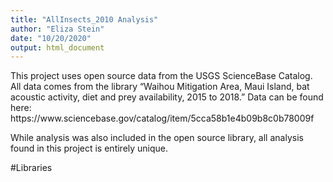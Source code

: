 ```yaml
---
title: "AllInsects_2010 Analysis"
author: "Eliza Stein"
date: "10/20/2020"
output: html_document
---
```


This project uses open source data from the USGS ScienceBase Catalog. All data comes from the library "Waihou Mitigation Area, Maui Island, bat acoustic activity, diet and prey availability, 2015 to 2018." Data can be found here: https://www.sciencebase.gov/catalog/item/5cca58b1e4b09b8c0b78009f

While analysis was also included in the open source library, all analysis found in this project is entirely unique.

#Libraries

